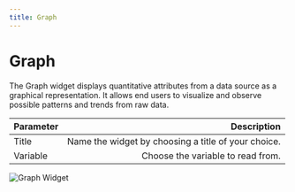 ```yaml
---
title: Graph
---
```

# Graph

The Graph widget displays quantitative attributes from a data source as a graphical representation. It allows end users to visualize and observe possible patterns and trends from raw data.

| Parameter     | Description|
| :------------ | ---------: |
| Title        |    Name the widget by choosing a title of your choice.    | 
| Variable     |    Choose the variable to read from.    |   

![Graph Widget](/images/widgets/graph.webp)